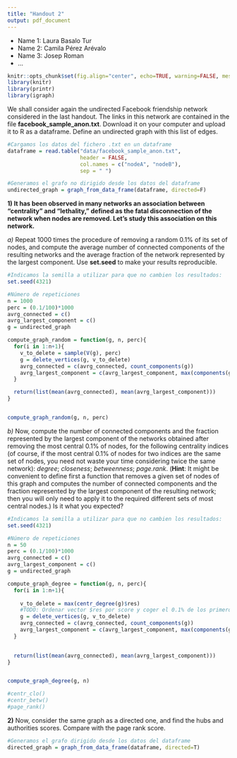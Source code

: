 ```yaml
---
title: "Handout 2"
output: pdf_document
---
```


* Name 1: Laura Basalo Tur
* Name 2: Camila Pérez Arévalo
* Name 3: Josep Roman
* ...

```r
knitr::opts_chunk$set(fig.align="center", echo=TRUE, warning=FALSE, message=FALSE,autodep = TRUE,cache=TRUE)
library(knitr)
library(printr)
library(igraph)
```

We shall consider again the undirected Facebook friendship network considered in the last handout. The links in this network are contained in the file **facebook_sample_anon.txt**. Download it on your computer and upload it to R as a dataframe. Define an undirected graph with this list of edges.

```r
#Cargamos los datos del fichero .txt en un dataframe
dataframe = read.table("data/facebook_sample_anon.txt",
                       header = FALSE, 
                       col.names = c("nodeA", "nodeB"),
                       sep = " ")

#Generamos el grafo no dirigido desde los datos del dataframe
undirected_graph = graph_from_data_frame(dataframe, directed=F)

```


**1) It has been observed in many networks an association between "centrality" and "lethality," defined as the fatal disconnection of the network when nodes are removed. Let's study this association on this network.**

*a)* Repeat 1000 times the procedure of removing a random 0.1% of its set of nodes, and compute the average number of connected components of the resulting networks and the average fraction of the network represented by the largest component. Use **set.seed** to make your results reproducible.


```r

#Indicamos la semilla a utilizar para que no cambien los resultados:
set.seed(4321)

#Número de repeticiones
n = 1000
perc = (0.1/100)*1000
avrg_connected = c()
avrg_largest_component = c()
g = undirected_graph

compute_graph_random = function(g, n, perc){
  for(i in 1:n+1){
    v_to_delete = sample(V(g), perc)
    g = delete_vertices(g, v_to_delete)
    avrg_connected = c(avrg_connected, count_components(g))
    avrg_largest_component = c(avrg_largest_component, max(components(g)$csize))
  }

  return(list(mean(avrg_connected), mean(avrg_largest_component)))
}


compute_graph_random(g, n, perc)

```


*b)* Now, compute the number of connected components and the fraction represented by the largest component of the networks obtained after removing the most central 0.1% of nodes, for the following centrality indices (of course, if the most central 0.1% of nodes for two indices are the same set of nodes, you need not waste your time considering twice the same network): *degree*; *closeness*; *betweenness*; *page.rank*. (**Hint**: It might be convenient to define first a function that removes a given set of nodes of this graph and computes the number of connected components and the fraction represented by the largest component of the resulting network; then you will only need to apply it to the required different sets of most central nodes.) Is it what you expected? 

```r

#Indicamos la semilla a utilizar para que no cambien los resultados:
set.seed(4321)

#Número de repeticiones
n = 50
perc = (0.1/100)*1000
avrg_connected = c()
avrg_largest_component = c()
g = undirected_graph

compute_graph_degree = function(g, n, perc){
  for(i in 1:n+1){
    
    v_to_delete = max(centr_degree(g)$res)
    #TODO: Ordenar vector $res por score y coger el 0.1% de los primeros
    g = delete_vertices(g, v_to_delete)
    avrg_connected = c(avrg_connected, count_components(g))
    avrg_largest_component = c(avrg_largest_component, max(components(g)$csize))
  }

  
  return(list(mean(avrg_connected), mean(avrg_largest_component)))
}


compute_graph_degree(g, n)

```



```r
#centr_clo()
#centr_betw()
#page_rank()
```



**2)** Now, consider the same graph as a directed one, and find the hubs and authorities scores. Compare with the page rank score. 

```r

#Generamos el grafo dirigido desde los datos del dataframe
directed_graph = graph_from_data_frame(dataframe, directed=T)
```

